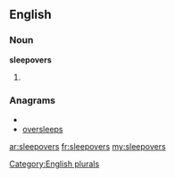 ==English==

===Noun===
'''sleepovers'''

# {{plural of|[[sleepover]]}}

===Anagrams===
* {{alphagram|eeeloprssv}}
* [[oversleeps#English|oversleeps]]

[[Category:English plurals]]

[[ar:sleepovers]]
[[fr:sleepovers]]
[[my:sleepovers]]